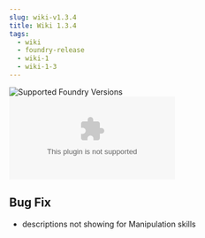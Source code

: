 ```yaml
---
slug: wiki-v1.3.4
title: Wiki 1.3.4
tags:
  - wiki
  - foundry-release
  - wiki-1
  - wiki-1-3
---
```


![Supported Foundry Versions](https://img.shields.io/endpoint?url=https://foundryshields.com/version?url=https://github.com/sun-dragon-cult/fvtt-module-wiki-rqg/releases/download/v1.3.4/en-module.json)
![Download Count](https://img.shields.io/github/downloads/sun-dragon-cult/fvtt-module-wiki-rqg/v1.3.4/wiki-en-rqg.zip)

## Bug Fix

- descriptions not showing for Manipulation skills
  <GithubIssue issue="21" repo="fvtt-module-wiki-rqg" />
